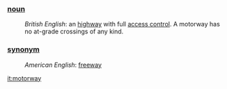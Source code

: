 ===[[noun]]===
:''British English'': an [[highway]] with full [[access control]].  A motorway has no at-grade crossings of any kind.
===[[synonym]]===
:''American English'': [[freeway]]

[[it:motorway]]